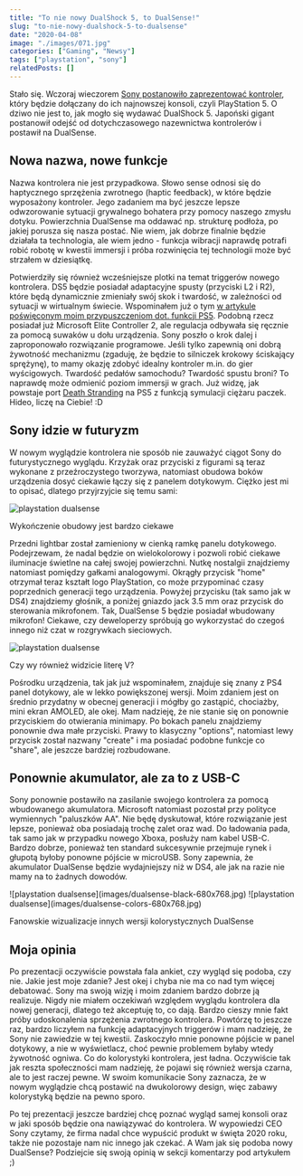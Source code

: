 ```yaml
---
title: "To nie nowy DualShock 5, to DualSense!"
slug: "to-nie-nowy-dualshock-5-to-dualsense"
date: "2020-04-08"
image: "./images/071.jpg"
categories: ["Gaming", "Newsy"]
tags: ["playstation", "sony"]
relatedPosts: []
---
```


Stało się. Wczoraj wieczorem [Sony postanowiło zaprezentować kontroler](https://blog.us.playstation.com/2020/04/07/introducing-dualsense-the-new-wireless-game-controller-for-playstation-5/), który będzie dołączany do ich najnowszej konsoli, czyli PlayStation 5. O dziwo nie jest to, jak mogło się wydawać DualShock 5. Japoński gigant postanowił odejść od dotychczasowego nazewnictwa kontrolerów i postawił na DualSense.

## Nowa nazwa, nowe funkcje

Nazwa kontrolera nie jest przypadkowa. Słowo sense odnosi się do haptycznego sprzężenia zwrotnego (haptic feedback), w które będzie wyposażony kontroler. Jego zadaniem ma być jeszcze lepsze odwzorowanie sytuacji grywalnego bohatera przy pomocy naszego zmysłu dotyku. Powierzchnia DualSense ma oddawać np. strukturę podłoża, po jakiej porusza się nasza postać. Nie wiem, jak dobrze finalnie będzie działała ta technologia, ale wiem jedno - funkcja wibracji naprawdę potrafi robić robotę w kwestii immersji i próba rozwinięcia tej technologii może być strzałem w dziesiątkę.

Potwierdziły się również wcześniejsze plotki na temat triggerów nowego kontrolera. DS5 będzie posiadał adaptacyjne spusty (przyciski L2 i R2), które będą dynamicznie zmieniały swój skok i twardość, w zależności od sytuacji w wirtualnym świecie. Wspominałem już o tym [w artykule poświęconym moim przypuszczeniom dot. funkcji PS5](/moje-oczekiwania-wzgledem-playstation-5). Podobną rzecz posiadał już Microsoft Elite Controller 2, ale regulacja odbywała się ręcznie za pomocą suwaków u dołu urządzenia. Sony poszło o krok dalej i zaproponowało rozwiązanie programowe. Jeśli tylko zapewnią oni dobrą żywotność mechanizmu (zgaduję, że będzie to silniczek krokowy ściskający sprężynę), to mamy okazję zdobyć idealny kontroler m.in. do gier wyścigowych. Twardość pedałów samochodu? Twardość spustu broni? To naprawdę może odmienić poziom immersji w grach. Już widzę, jak powstaje port [Death Stranding](/bezspoilerowa-recenzja-gry-death-stranding) na PS5 z funkcją symulacji ciężaru paczek. Hideo, liczę na Ciebie! :D

## Sony idzie w futuryzm

W nowym wyglądzie kontrolera nie sposób nie zauważyć ciągot Sony do futurystycznego wyglądu. Krzyżak oraz przyciski z figurami są teraz wykonane z przeźroczystego tworzywa, natomiast obudowa boków urządzenia dosyć ciekawie łączy się z panelem dotykowym. Ciężko jest mi to opisać, dlatego przyjrzyjcie się temu sami:

![playstation dualsense](images/dualsense3-1152x768.jpg)

<ImageDescription>Wykończenie obudowy jest bardzo ciekawe</ImageDescription>

Przedni lightbar został zamieniony w cienką ramkę panelu dotykowego. Podejrzewam, że nadal będzie on wielokolorowy i pozwoli robić ciekawe iluminacje świetlne na całej swojej powierzchni. Nutkę nostalgii znajdziemy natomiast pomiędzy gałkami analogowymi. Okrągły przycisk "home" otrzymał teraz kształt logo PlayStation, co może przypominać czasy poprzednich generacji tego urządzenia. Powyżej przycisku (tak samo jak w DS4) znajdziemy głośnik, a poniżej gniazdo jack 3.5 mm oraz przycisk do sterowania mikrofonem. Tak, DualSense 5 będzie posiadał wbudowany mikrofon! Ciekawe, czy deweloperzy spróbują go wykorzystać do czegoś innego niż czat w rozgrywkach sieciowych.

![playstation dualsense](images/dualsense2-1152x768.jpg)

<ImageDescription>Czy wy również widzicie literę V?</ImageDescription>

Pośrodku urządzenia, tak jak już wspominałem, znajduje się znany z PS4 panel dotykowy, ale w lekko powiększonej wersji. Moim zdaniem jest on średnio przydatny w obecnej generacji i mógłby go zastąpić, chociażby, mini ekran AMOLED, ale okej. Mam nadzieję, że nie stanie się on ponownie przyciskiem do otwierania minimapy. Po bokach panelu znajdziemy ponownie dwa małe przyciski. Prawy to klasyczny "options", natomiast lewy przycisk został nazwany "create" i ma posiadać podobne funkcje co "share", ale jeszcze bardziej rozbudowane.

## Ponownie akumulator, ale za to z USB-C

Sony ponownie postawiło na zasilanie swojego kontrolera za pomocą wbudowanego akumulatora. Microsoft natomiast pozostał przy polityce wymiennych "paluszków AA". Nie będę dyskutował, które rozwiązanie jest lepsze, ponieważ oba posiadają trochę zalet oraz wad. Do ładowania pada, tak samo jak w przypadku nowego Xboxa, posłuży nam kabel USB-C. Bardzo dobrze, ponieważ ten standard sukcesywnie przejmuje rynek i głupotą byłoby ponowne pójście w microUSB. Sony zapewnia, że akumulator DualSense będzie wydajniejszy niż w DS4, ale jak na razie nie mamy na to żadnych dowodów.

<Gallery>
![playstation dualsense](images/dualsense-black-680x768.jpg)
![playstation dualsense](images/dualsense-colors-680x768.jpg)
</Gallery>

<ImageDescription>Fanowskie wizualizacje innych wersji kolorystycznych DualSense</ImageDescription>

## Moja opinia

Po prezentacji oczywiście powstała fala ankiet, czy wygląd się podoba, czy nie. Jakie jest moje zdanie? Jest okej i chyba nie ma co nad tym więcej debatować. Sony ma swoją wizję i moim zdaniem bardzo dobrze ją realizuje. Nigdy nie miałem oczekiwań względem wyglądu kontrolera dla nowej generacji, dlatego też akceptuję to, co dają. Bardzo cieszy mnie fakt próby udoskonalenia sprzężenia zwrotnego kontrolera. Powtórzę to jeszcze raz, bardzo liczyłem na funkcję adaptacyjnych triggerów i mam nadzieję, że Sony nie zawiedzie w tej kwestii. Zaskoczyło mnie ponowne pójście w panel dotykowy, a nie w wyświetlacz, choć pewnie problemem byłaby wtedy żywotność ogniwa. Co do kolorystyki kontrolera, jest ładna. Oczywiście tak jak reszta społeczności mam nadzieję, że pojawi się również wersja czarna, ale to jest raczej pewne. W swoim komunikacie Sony zaznacza, że w nowym wyglądzie chcą postawić na dwukolorowy design, więc zabawy kolorystyką będzie na pewno sporo.

Po tej prezentacji jeszcze bardziej chcę poznać wygląd samej konsoli oraz w jaki sposób będzie ona nawiązywać do kontrolera. W wypowiedzi CEO Sony czytamy, że firma nadal chce wypuścić produkt w święta 2020 roku, także nie pozostaje nam nic innego jak czekać. A Wam jak się podoba nowy DualSense? Podziejcie się swoją opinią w sekcji komentarzy pod artykułem ;)

